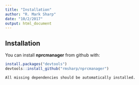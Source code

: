 ```yaml
---
title: "Installation"
author: "R. Mark Sharp"
date: "10/2/2017"
output: html_document
---
```

## Installation

You can install **nprcmanager** from github with:

```r
install.packages("devtools")
devtools::install_github("rmsharp/nprcmanager")

All missing dependencies should be automatically installed.

```
